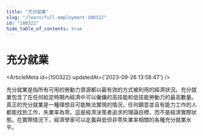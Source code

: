 ```yaml
---
title: "充分就業"
slug: "/learn/full-employment-100322"
id: "100322"
hide_table_of_contents: true
---
```



# 充分就業

<ArticleMeta id={100322} updatedAt={'2023-09-26 13:58:47'} />
<div className='border-solid border-b border-t-0 my-4 border-[var(--ifm-color-gray-300)]' />

充分就業是指所有可用的勞動力資源都以最有效的方式被利用的經濟狀況。充分就業包含了在任何給定時期內經濟中可以僱傭的高技能和低技能勞動力的最高數量。真正的充分就業是一種理想且可能無法實現的情況，任何願意並且有能力工作的人都能找到工作，失業率為零。這是經濟決策者追求的理論目標，而不是經濟實際狀態。在實際情況下，經濟學家可以定義與低但非零失業率相關的各種充分就業水平。
